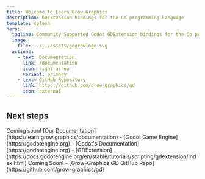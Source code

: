 ```yaml
---
title: Welcome to Learn Grow Graphics
description: GDExtension bindings for the Go programming Language
template: splash
hero:
  tagline: Community Supported Godot GDExtension bindings for the Go programming Language!
  image:
    file: ../../assets/gdgrowlogo.svg
  actions:
    - text: Documentation
      link: /documentation
      icon: right-arrow
      variant: primary
    - text: GitHub Repository
      link: https://github.com/grow-graphics/gd
      icon: external
---
```



## Next steps

<CardGrid stagger>
	<Card title="Documentation" icon="open-book">
	Coming soon!
		[Our Documentation](https://learn.grow.graphics/documentation)
	</Card>
	<Card title="Godot Game Engine" icon="add-document">
		- [Godot Game Engine](https://godotengine.org)
		- [Godot's Documentation](https://godotengine.org)
		- [GDExtension](https://docs.godotengine.org/en/stable/tutorials/scripting/gdextension/index.html)
	</Card>
	<Card title="Social" icon="setting">
		Coming Soon!
	</Card>
	<Card title="Github Repository" icon="open-book">
		- [Grow-Graphics GD GitHub Repo](https://github.com/grow-graphics/gd)
	</Card>
</CardGrid>
